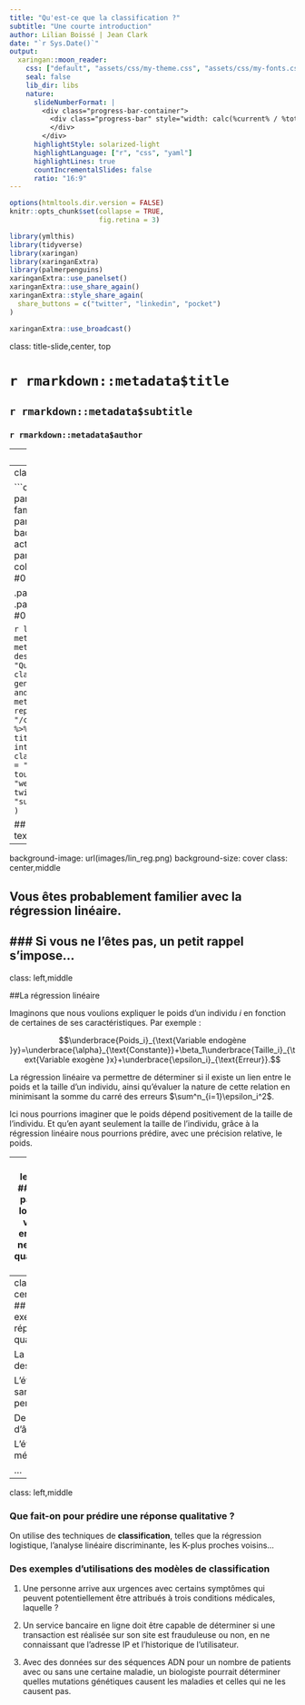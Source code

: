 ```yaml
---
title: "Qu'est-ce que la classification ?"
subtitle: "Une courte introduction"
author: Lilian Boissé | Jean Clark
date: "`r Sys.Date()`"
output:
  xaringan::moon_reader:
    css: ["default", "assets/css/my-theme.css", "assets/css/my-fonts.css"]
    seal: false
    lib_dir: libs 
    nature:
      slideNumberFormat: |
        <div class="progress-bar-container">
          <div class="progress-bar" style="width: calc(%current% / %total% * 100%);">
          </div>
        </div>
      highlightStyle: solarized-light
      highlightLanguage: ["r", "css", "yaml"]
      highlightLines: true
      countIncrementalSlides: false
      ratio: "16:9"
---
```


```r
options(htmltools.dir.version = FALSE)
knitr::opts_chunk$set(collapse = TRUE,
                      fig.retina = 3)

library(ymlthis)
library(tidyverse)
library(xaringan)
library(xaringanExtra)
library(palmerpenguins)
xaringanExtra::use_panelset()
xaringanExtra::use_share_again()
xaringanExtra::style_share_again(
  share_buttons = c("twitter", "linkedin", "pocket")
)
```

```r
xaringanExtra::use_broadcast()
```

class: title-slide,center, top

# `r rmarkdown::metadata$title`

## `r rmarkdown::metadata$subtitle`

### `r rmarkdown::metadata$author`


---
layout: true

background-image: url(images/mecen.png)
background-position: 97% 5%
background-size: 6%

---
class: center, middle

```css
.panelset {
  --panel-tab-font-family: Work Sans;
  --panel-tab-background-color-active: #fffbe0;
  --panel-tab-border-color-active: #023d4d;
}

.panelset .panel-tabs .panel-tab > a {
	color: #023d4d;
}
```


```r
library(metathis)
meta() %>%
  meta_general(
    description = "Qu'est-ce que la classification ?",
    generator = "xaringan and remark.js"
  ) %>% 
  meta_name("github-repo" = "/classification") %>% 
  meta_social(
    title = "Une introduction à la classification",
    url = "http://mecen-univ-tours.fr/",
    og_type = "website",
    twitter_card_type = "summary_large_image"
  )
```

## .big-text[Bienvenue.]
---
background-image: url(images/lin_reg.png)
background-size: cover
class: center,middle

## Vous êtes probablement familier avec la régression linéaire.
### Si vous ne l'êtes pas, un petit rappel s'impose...
---
class: left,middle

##La régression linéaire

Imaginons que nous voulions expliquer le poids d'un individu $i$ en fonction de certaines de ses caractéristiques. Par exemple :

$$\underbrace{Poids_i}_{\text{Variable endogène }y}=\underbrace{\alpha}_{\text{Constante}}+\beta_1\underbrace{Taille_i}_{\text{Variable exogène }x}+\underbrace{\epsilon_i}_{\text{Erreur}}.$$

La régression linéaire va permettre de déterminer si il existe un lien entre le poids et la taille d'un individu, ainsi qu'évaluer la nature de cette relation en minimisant la somme du carré des erreurs $\sum^n_{i=1}\epsilon_i^2$.

Ici nous pourrions imaginer que le poids dépend positivement de la taille de l'individu. Et qu'en ayant seulement la taille de l'individu, grâce à la régression linéaire nous pourrions prédire, avec une précision relative, le poids. 

---
class: left,middle
### Que se passe-t-il lorsque les variables endogènes ne sont pas quantitatives ?

Imaginons maintenant que nous voulions prédire le sexe de l'individu $i$ en fonction de sa taille.

$$Sexe_i=\alpha+\beta_1Taille_i+\epsilon_i.$$

La variable $Sexe$ prend une valeur quand c'est un homme (en général on affecte $0$) et une autre à la femme (en général $1$).
Tout de suite, un modèle de régression linéaire semble moins adapté. Pourquoi ?

Car ici, on essaye de prédire une **réponse qualitative**.

En prédisant une réponse qualitative on "**classe**" plutôt qu'on "**régresse**".

---
class: center,middle
## Des exemples de réponses qualitatives

 La couleur des yeux ;

 L'état de santé d'une personne ;

 Des tranches d'âges ;

 L'état de la météo ;

 ...
 
---
class: left,middle

### Que fait-on pour prédire une réponse qualitative ?

On utilise des techniques de **classification**, telles que la régression logistique, l'analyse linéaire discriminante, les K-plus proches voisins...

### Des exemples d'utilisations des modèles de classification

1. Une personne arrive aux urgences avec certains symptômes qui peuvent potentiellement être attribués à trois conditions médicales, laquelle ?

2. Un service bancaire en ligne doit être capable de déterminer si une transaction est réalisée sur son site est frauduleuse ou non, en ne connaissant que l'adresse IP et l'historique de l'utilisateur.

3. Avec des données sur des séquences ADN pour un nombre de patients avec ou sans une certaine maladie, un biologiste pourrait déterminer quelles mutations génétiques causent les maladies et celles qui ne les causent pas.



